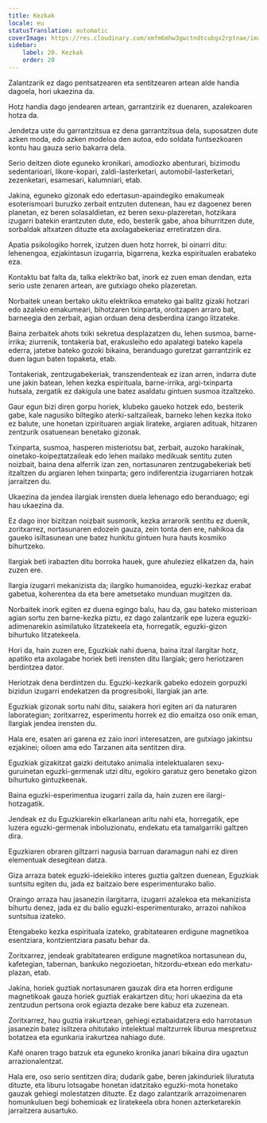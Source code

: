 ```yaml
---
title: Kezkak
locale: eu
statusTranslation: automatic
coverImage: https://res.cloudinary.com/xmfm6mhw3gwctndtcubgx2rptnae/image/upload/v1741354419/small_cover_la_gran_rebelion_28716e29d2.webp
sidebar:
    label: 20. Kezkak
    order: 20
---
```

Zalantzarik ez dago pentsatzearen eta sentitzearen artean alde handia dagoela, hori ukaezina da.

Hotz handia dago jendearen artean, garrantzirik ez duenaren, azalekoaren hotza da.

Jendetza uste du garrantzitsua ez dena garrantzitsua dela, suposatzen dute azken moda, edo azken modeloa den autoa, edo soldata funtsezkoaren kontu hau gauza serio bakarra dela.

Serio deitzen diote eguneko kronikari, amodiozko abenturari, bizimodu sedentarioari, likore-kopari, zaldi-lasterketari, automobil-lasterketari, zezenketari, esamesari, kalumniari, etab.

Jakina, eguneko gizonak edo edertasun-apaindegiko emakumeak esoterismoari buruzko zerbait entzuten dutenean, hau ez dagoenez beren planetan, ez beren solasaldietan, ez beren sexu-plazeretan, hotzikara izugarri batekin erantzuten dute, edo, besterik gabe, ahoa bihurritzen dute, sorbaldak altxatzen dituzte eta axolagabekeriaz erretiratzen dira.

Apatia psikologiko horrek, izutzen duen hotz horrek, bi oinarri ditu: lehenengoa, ezjakintasun izugarria, bigarrena, kezka espiritualen erabateko eza.

Kontaktu bat falta da, talka elektriko bat, inork ez zuen eman dendan, ezta serio uste zenaren artean, are gutxiago oheko plazeretan.

Norbaitek unean bertako ukitu elektrikoa emateko gai balitz gizaki hotzari edo azaleko emakumeari, bihotzaren txinparta, oroitzapen arraro bat, barneegia den zerbait, agian orduan dena desberdina izango litzateke.

Baina zerbaitek ahots txiki sekretua desplazatzen du, lehen susmoa, barne-irrika; ziurrenik, tontakeria bat, erakusleiho edo apalategi bateko kapela ederra, jatetxe bateko gozoki bikaina, beranduago guretzat garrantzirik ez duen lagun baten topaketa, etab.

Tontakeriak, zentzugabekeriak, transzendenteak ez izan arren, indarra dute une jakin batean, lehen kezka espirituala, barne-irrika, argi-txinparta hutsala, zergatik ez dakigula une batez asaldatu gintuen susmoa itzaltzeko.

Gaur egun bizi diren gorpu horiek, klubeko gaueko hotzek edo, besterik gabe, kale nagusiko biltegiko aterki-saltzaileak, barneko lehen kezka itoko ez balute, une honetan izpirituaren argiak lirateke, argiaren adituak, hitzaren zentzurik osatuenean benetako gizonak.

Txinparta, susmoa, hasperen misteriotsu bat, zerbait, auzoko harakinak, oinetako-koipeztatzaileak edo lehen mailako medikuak sentitu zuten noizbait, baina dena alferrik izan zen, nortasunaren zentzugabekeriak beti itzaltzen du argiaren lehen txinparta; gero indiferentzia izugarriaren hotzak jarraitzen du.

Ukaezina da jendea ilargiak irensten duela lehenago edo beranduago; egi hau ukaezina da.

Ez dago inor bizitzan noizbait susmorik, kezka arrarorik sentitu ez duenik, zoritxarrez, nortasunaren edozein gauza, zein tonta den ere, nahikoa da gaueko isiltasunean une batez hunkitu gintuen hura hauts kosmiko bihurtzeko.

Ilargiak beti irabazten ditu borroka hauek, gure ahuleziez elikatzen da, hain zuzen ere.

Ilargia izugarri mekanizista da; ilargiko humanoidea, eguzki-kezkaz erabat gabetua, koherentea da eta bere ametsetako munduan mugitzen da.

Norbaitek inork egiten ez duena egingo balu, hau da, gau bateko misterioan agian sortu zen barne-kezka piztu, ez dago zalantzarik epe luzera eguzki-adimenarekin asimilatuko litzatekeela eta, horregatik, eguzki-gizon bihurtuko litzatekeela.

Hori da, hain zuzen ere, Eguzkiak nahi duena, baina itzal ilargitar hotz, apatiko eta axolagabe horiek beti irensten ditu Ilargiak; gero heriotzaren berdintzea dator.

Heriotzak dena berdintzen du. Eguzki-kezkarik gabeko edozein gorpuzki bizidun izugarri endekatzen da progresiboki, Ilargiak jan arte.

Eguzkiak gizonak sortu nahi ditu, saiakera hori egiten ari da naturaren laborategian; zoritxarrez, esperimentu horrek ez dio emaitza oso onik eman, Ilargiak jendea irensten du.

Hala ere, esaten ari garena ez zaio inori interesatzen, are gutxiago jakintsu ezjakinei; oiloen ama edo Tarzanen aita sentitzen dira.

Eguzkiak gizakitzat gaizki deitutako animalia intelektualaren sexu-guruinetan eguzki-germenak utzi ditu, egokiro garatuz gero benetako gizon bihurtuko gintuzkeenak.

Baina eguzki-esperimentua izugarri zaila da, hain zuzen ere ilargi-hotzagatik.

Jendeak ez du Eguzkiarekin elkarlanean aritu nahi eta, horregatik, epe luzera eguzki-germenak inboluzionatu, endekatu eta tamalgarriki galtzen dira.

Eguzkiaren obraren giltzarri nagusia barruan daramagun nahi ez diren elementuak desegitean datza.

Giza arraza batek eguzki-ideiekiko interes guztia galtzen duenean, Eguzkiak suntsitu egiten du, jada ez baitzaio bere esperimenturako balio.

Oraingo arraza hau jasanezin ilargitarra, izugarri azalekoa eta mekanizista bihurtu denez, jada ez du balio eguzki-esperimenturako, arrazoi nahikoa suntsitua izateko.

Etengabeko kezka espirituala izateko, grabitatearen erdigune magnetikoa esentziara, kontzientziara pasatu behar da.

Zoritxarrez, jendeak grabitatearen erdigune magnetikoa nortasunean du, kafetegian, tabernan, bankuko negozioetan, hitzordu-etxean edo merkatu-plazan, etab.

Jakina, horiek guztiak nortasunaren gauzak dira eta horren erdigune magnetikoak gauza horiek guztiak erakartzen ditu; hori ukaezina da eta zentzudun pertsona orok egiazta dezake bere kabuz eta zuzenean.

Zoritxarrez, hau guztia irakurtzean, gehiegi eztabaidatzera edo harrotasun jasanezin batez isiltzera ohitutako intelektual maltzurrek liburua mespretxuz botatzea eta egunkaria irakurtzea nahiago dute.

Kafé onaren trago batzuk eta eguneko kronika janari bikaina dira ugaztun arrazionalentzat.

Hala ere, oso serio sentitzen dira; dudarik gabe, beren jakinduriek liluratuta dituzte, eta liburu lotsagabe honetan idatzitako eguzki-mota honetako gauzak gehiegi molestatzen dituzte. Ez dago zalantzarik arrazoimenaren homunkuluen begi bohemioak ez liratekeela obra honen azterketarekin jarraitzera ausartuko.

